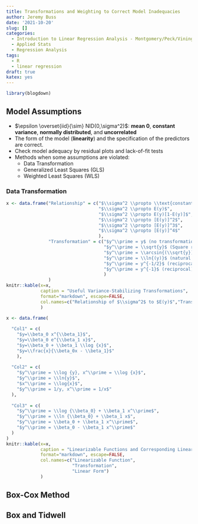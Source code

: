```yaml
---
title: Transformations and Weighting to Correct Model Inadequacies
author: Jeremy Buss
date: '2021-10-20'
slug: []
categories:
  - Introduction to Linear Regression Analysis - Montgomery/Peck/Vining
  - Applied Stats
  - Regression Analysis
tags:
  - R
  - linear regression
draft: true
katex: yes
---
```

```r
library(blogdown)
```

## Model Assumptions

* $\epsilon \overset{iid}{\sim} NID(0,\sigma^2)$: **mean 0**, **constant variance**, **normally distributed**, and **uncorrelated** 
* The form of the model (**linearity**) and the specification of the predictors are correct.
* Check model adequacy by residual plots and lack-of-fit tests
* Methods when some assumptions are violated:
  * Data Transformation
  * Generalized Least Squares (GLS)
  * Weighted Least Squares (WLS)

### Data Transformation

```r
x <- data.frame("Relationship" = c("$\\sigma^2 \\propto \\text{constant}$",
                                   "$\\sigma^2 \\propto E(y)$",
                                   "$\\sigma^2 \\propto E(y)[1-E(y)]$",
                                   "$\\sigma^2 \\propto [E(y)]^2$",
                                   "$\\sigma^2 \\propto [E(y)]^3$",
                                   "$\\sigma^2 \\propto [E(y)]^4$"
                                   ),
                "Transformation" = c("$y^\\prime = y$ (no transformation)",
                                     "$y^\\prime = \\sqrt{y}$ (Square root; Poisson)",
                                     "$y^\\prime = \\arcsin{(\\sqrt{y})}$ (arcsin; binomial proportions $0 \\leq y_i \\leq 1$)",
                                     "$y^\\prime = \\ln{(y)}$ (natural log)",
                                     "$y^\\prime = y^{-1/2}$ (reciprocal square root)",
                                     "$y^\\prime = y^{-1}$ (reciprocal)"
                                     )
                )
knitr::kable(x=x,
             caption = "Useful Variance-Stabilizing Transformations",
             format="markdown", escape=FALSE, 
             col.names=c("Relationship of $\\sigma^2$ to $E(y)$","Transformation")
             )

```

```r
x <- data.frame(
  
  "Col1" = c(
    "$y=\\beta_0 x^{\\beta_1}$",
    "$y=\\beta_0 e^{\\beta_1 x}$",
    "$y=\\beta_0 + \\beta_1 \\log {x}$",
    "$y=\\frac{x}{\\beta_0x - \\beta_1}$"
    ),
  
  "Col2" = c(
    "$y^\\prime = \\log {y}, x^\\prime = \\log {x}$",
    "$y^\\prime = \\ln{y}$",
    "$x^\\prime = \\log{x}$",
    "$y^\\prime = 1/y, x^\\prime = 1/x$"
  ),
    
  "Col3" = c(
    "$y^\\prime = \\log {\\beta_0} + \\beta_1 x^\\prime$",
    "$y^\\prime = \\ln {\\beta_0} + \\beta_1 x$",
    "$y^\\prime = \\beta_0 + \\beta_1 x^\\prime$",
    "$y^\\prime = \\beta_0 - \\beta_1 x^\\prime$"
  )
)
knitr::kable(x=x,
             caption = "Linearizable Functions and Corresponding Linear Form",
             format="markdown", escape=FALSE, 
             col.names=c("Linearizable Function",
                         "Transformation",
                         "Linear Form")
             )

```

## Box-Cox Method

## Box and Tidwell